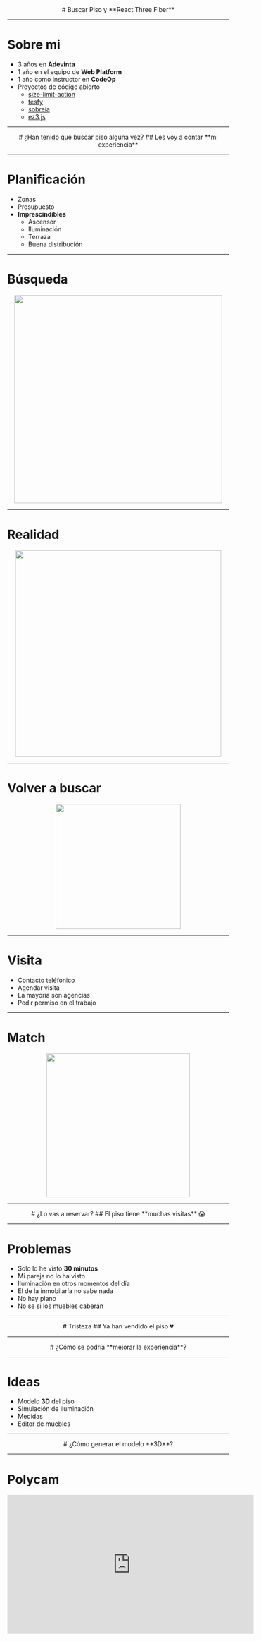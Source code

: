 
<Center>
# Buscar Piso y **React Three Fiber**
<PersonalCard
  name="Andrés Alvarez"
  role="Web Platform Real Estate"
  src="https://avatars.githubusercontent.com/u/6877967"
/>
</Center>

---

# Sobre mi

- 3 años en **Adevinta**
- 1 año en el equipo de **Web Platform**
- 1 año como instructor en **CodeOp** 
- Proyectos de código abierto
  - [size-limit-action](https://github.com/andresz1/size-limit-action)
  - [tesfy](https://tesfy.vercel.app/)
  - [sobreia](https://sobreia.com/)
  - [ez3.js](https://github.com/andresz1/ez3.js)

---

<Center>
# ¿Han tenido que buscar piso alguna vez?
## Les voy a contar **mi experiencia**
</Center>

---

# Planificación

- Zonas
- Presupuesto
- **Imprescindibles**
  - Ascensor
  - Iluminación
  - Terraza
  - Buena distribución

---

# Búsqueda

<Center>
<img src="/images/busqueda.png" width="472" heigh="566" />
</Center>

---

# Realidad

<Center>
<img src="/images/no-pinta-bien-meme.webp" width="468" heigh="468" />
</Center>

---

# Volver a buscar

<Center>
<img src="/images/fotocasa.png" width="284" heigh="600" />
</Center>

---

# Visita

- Contacto teléfonico
- Agendar visita
- La mayoría son agencias
- Pedir permiso en el trabajo

---

# Match

<Center>
<img src="/images/piso.png" width="326" heigh="326" />
</Center>

---

<Center>
# ¿Lo vas a reservar?
## El piso tiene **muchas visitas** 😱
</Center>

---

# Problemas

- Solo lo he visto **30 minutos**
- Mi pareja no lo ha visto
- Iluminación en otros momentos del día
- El de la inmobilaría no sabe nada
- No hay plano
- No se si los muebles caberán

---

<Center>
# Tristeza
## Ya han vendido el piso 💔
</Center>

---

<Center>
# ¿Cómo se podría **mejorar la experiencia**?
</Center>

---

# Ideas

- Modelo **3D** del piso
- Simulación de iluminación
- Medidas
- Editor de muebles

---

<Center>
# ¿Cómo generar el modelo **3D**?
</Center>

---

# Polycam

<Center>
<iframe
  className="rounded-md"
  width="560"
  height="315"
  src="https://www.youtube.com/embed/OINuYSmhP9s"
  title="YouTube video player"
  frameborder="0" 
  allow="accelerometer; autoplay; clipboard-write; encrypted-media; gyroscope; picture-in-picture; web-share"
  allowfullscreen 
/>
</Center>

---

<Center>
# ¿Cómo visualizar el modelo **3D**?
</Center>

---

# **WebGL**

- API de JavaScript
- Mostrar gráficos 2D y 3D
- Álgebra lineal
- Historia
  - OpenGL
  - OpenGL ES
- GLSL
- `canvas`

---

# Pipeline gráfico

<Center className="gap-2xl">
<img
  src="/images/webgl-pipeline.jpeg"
  width="1000"
  heigh="378"
/>
## Verde en **CPU (JavaScript)**, rosa en **GPU (GLSL)**
</Center>

---


# Vértices y geometría

<VertexExample  />

---

# Rasterización

<MeshExample  />

---

# **Three.js**

- Biblioteca de JavaScript
- Crear y mostrar **escenas 3D**
- Cargar modelos
- Facil de usar

---

# Grafo de escena

<Center>
<img
  src="/images/escena.png"
  width="621"
  heigh="552"
/>
</Center>

---

# Transformaciones

- Posición
- Rotación
- Escala

<Center>
<img
  className="rounded-md"
  src="/images/transformations.png"
  width="836"
  heigh="256"
/>
</Center>

---

# Grupo

<Center>
<img
  src="/images/group.png"
  width="490"
  heigh="390"
/>
</Center>

---

# Cámara

<Center>
<img
  src="/images/camara.png"
  width="1000"
  heigh="482"
/>
</Center>

---

# **Three.js**

### Renderer

```js
import * as THREE from 'three';

const scene = new THREE.Scene();
const aspect = window.innerWidth / window.innerHeight;
const camera = new THREE.PerspectiveCamera(75, aspect, 0.1, 1000);
const renderer = new THREE.WebGLRenderer();
renderer.setSize(window.innerWidth, window.innerHeight);

document.body.appendChild(renderer.domElement);
```

### Escena

```js
const geometry = new THREE.SphereGeometry(1, 18, 18);
const material = new THREE.MeshNormalMaterial();
const sphere = new THREE.Mesh(geometry, material);

scene.add(sphere);
camera.position.z = 3;
```

### Ciclo principal

```js
const render = () => {
  requestAnimationFrame(render);
  sphere.rotation.y += 0.1;
  renderer.render(scene, camera);
};

render();
```

---

# Pero yo se **React**

<ReactExample />

---

# **React Three Fiber**

- Renderer de React para Three.js
- Sin limitaciones
- Igual de rápido
- [@react-three/drei](https://github.com/pmndrs/drei)
  - Controles
  - Audio
  - Efectos
  - Texto
- [react-spring](https://www.react-spring.dev/)
  - Animaciones

---

# **React Three Fiber**

```jsx
import { Canvas, useFrame } from "@react-three/fiber";
import { useRef } from "react";

const Sphere = () => {
  const ref = useRef(null);

  useFrame((_state, delta) => {
    ref.current.rotation.y += delta;
  });

  return (
    <mesh ref={ref} position={[0, 0, 0]}>
      <sphereGeometry args={[1, 18, 18]} />
      <meshStandardMaterial color="blue" />
    </mesh>
  );
};

export const Example = () => {
  return (
    <Canvas camera={{ position: [0, 0, 3] }}>
      <ambientLight />
      <Sphere />
    </Canvas>
  );
};
```
---

# Material

- **Apariencia del objeto**
- Diferentes tipos
  - `MeshStandardMaterial`
  - `MeshLambertMaterial`
  - `MeshToonMaterial`
- Transparencia
- Color, aspereza y metalicidad
- Texturas

---

# Material

<MaterialExample />

---

# Material

```jsx
import { Canvas, useFrame, useLoader } from "@react-three/fiber";
import { useRef } from "react";
import { TextureLoader } from "three";

const Earth = () => {
  const ref = useRef<(null);
  const colorMap = useLoader(TextureLoader, "/images/earth.jpeg");

  useFrame((_state, delta) => {
    ref.current.rotation.y += delta;
  });

  return (
    <mesh ref={ref} position={[0, 0, 0]}>
      <sphereGeometry args={[1, 18, 18]} />
      <meshStandardMaterial map={colorMap} />
    </mesh>
  );
};

export const Example = () => {
  return (
    <Canvas>
      <Suspense fallback={null}>
        <ambientLight />
        <Earth />
      </Suspense>
    </Canvas>
  );
};
```

---

# Iluminación

<Center>
<img
  src="/images/lighting.png"
  width="758"
  heigh="165"
/>
</Center>

---

# Iluminación

<LightExample />

---

# Iluminación

```jsx
const Sun = () => {
  const ref = useRef(null);
  const position = [0, 0, 10]

  useFrame((_state, delta) => {
    ref.current.rotation.y += delta * 2;
  });

  return (
    <group ref={ref}>
      <pointLight position={position} />
      <mesh position={position}>
        <sphereGeometry args={[0.2, 18, 18]} />
        <meshStandardMaterial color="yellow" />
      </mesh>
    </group>
  );
};

export const LightExample = () => {
  return (
    <Canvas camera={{ position: [0, 0, 3] }}>
      <Suspense fallback={null}>
        <ambientLight />
        <Sun position={[0, 0, 0]} />
        <Earth position={[0, 0, 0]} />
      </Suspense>
    </Canvas>
  );
};
```

---

<Center>
# ¿Y si cargo un modelo de Polycam?
</Center>

---

# Modelo de **piso**

<FlatExample />

---

# Modelo

```jsx
import { Canvas, useLoader } from "@react-three/fiber";
import { OrbitControls } from "@react-three/drei";
import { GLTFLoader } from "three/addons/loaders/GLTFLoader.js";

export const FlatExample = () => {
  const gltf = useLoader(GLTFLoader, "/assets/flat.glb");

  return (
    <Canvas resize={{ scroll: false, offsetSize: true }}>
      <ambientLight intensity={0.5} />
      <pointLight position={[-10, -10, -10]} />
      <primitive object={gltf.scene} />
      <OrbitControls />
    </Canvas>
  );
};
```

---

# Conclusiones

- Modelos 3D
- Mejorar experiencia
  - Visita
  - Iluminación
  - Medidas
  - Muebles
- **WebGL** es complejo
- **Three.js** y **React Three Fiber** lo hacen más facil

---

<Center>
# **¿Preguntas?**
</Center>